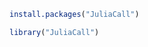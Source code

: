 ```r
install.packages("JuliaCall")
```

```r
library("JuliaCall")
```

<!-- ```{r} -->
<!-- julia_setup() -->
<!-- ``` -->

<!-- ```{r} -->
<!-- julia_library("Optim") -->
<!-- julia_library("LineSearches") -->
<!-- ``` -->

<!-- [JuliaCall in R Markdown](https://rpubs.com/Consistency/310507) -->

<!-- ```{r} -->
<!-- julia_command("rosenbrock(x) =  (1.0 - x[1])^2 + 100.0 * (x[2] - x[1]^2)^2") -->
<!-- ``` -->

<!-- ```{r} -->
<!-- julia_eval("optimize(rosenbrock, zeros(2), BFGS())") -->
<!-- ``` -->
